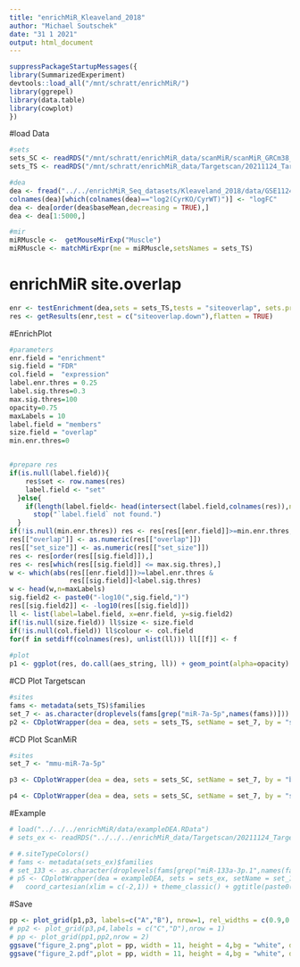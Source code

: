 ```yaml
---
title: "enrichMiR_Kleaveland_2018"
author: "Michael Soutschek"
date: "31 1 2021"
output: html_document
---
```



```r
suppressPackageStartupMessages({
library(SummarizedExperiment)
devtools::load_all("/mnt/schratt/enrichMiR/")
library(ggrepel)
library(data.table)
library(cowplot)
})
```

#load Data
```r
#sets
sets_SC <- readRDS("/mnt/schratt/enrichMiR_data/scanMiR/scanMiR_GRCm38_gene.rds")
sets_TS <- readRDS("/mnt/schratt/enrichMiR_data/Targetscan/20211124_Targetscan8_Mouse_ConPred_mouse.rds")

#dea
dea <- fread("../../enrichMiR_Seq_datasets/Kleaveland_2018/data/GSE112415_DESeq2_skeletalmuscle.txt.gz")
colnames(dea)[which(colnames(dea)=="log2(CyrKO/CyrWT)")] <- "logFC"
dea <- dea[order(dea$baseMean,decreasing = TRUE),]
dea <- dea[1:5000,]

#mir
miRMuscle <-  getMouseMirExp("Muscle")
miRMuscle <- matchMirExpr(me = miRMuscle,setsNames = sets_TS)
```


# enrichMiR site.overlap
```r
enr <- testEnrichment(dea,sets = sets_TS,tests = "siteoverlap", sets.properties = miRMuscle)
res <- getResults(enr,test = c("siteoverlap.down"),flatten = TRUE)
```


#EnrichPlot
```r
#parameters
enr.field = "enrichment"
sig.field = "FDR"
col.field =  "expression"
label.enr.thres = 0.25
label.sig.thres=0.3
max.sig.thres=100
opacity=0.75
maxLabels = 10
label.field = "members"
size.field = "overlap"
min.enr.thres=0


#prepare res
if(is.null(label.field)){
    res$set <- row.names(res)
    label.field <- "set"
  }else{
    if(length(label.field<- head(intersect(label.field,colnames(res)),n=1))==0)
      stop("`label.field` not found.")
  }
if(!is.null(min.enr.thres)) res <- res[res[[enr.field]]>=min.enr.thres,]
res[["overlap"]] <- as.numeric(res[["overlap"]])
res[["set_size"]] <- as.numeric(res[["set_size"]])
res <- res[order(res[[sig.field]]),]
res <- res[which(res[[sig.field]] <= max.sig.thres),]
w <- which(abs(res[[enr.field]])>=label.enr.thres & 
               res[[sig.field]]<label.sig.thres)
w <- head(w,n=maxLabels)
sig.field2 <- paste0("-log10(",sig.field,")")
res[[sig.field2]] <- -log10(res[[sig.field]])
ll <- list(label=label.field, x=enr.field, y=sig.field2)
if(!is.null(size.field)) ll$size <- size.field
if(!is.null(col.field)) ll$colour <- col.field
for(f in setdiff(colnames(res), unlist(ll))) ll[[f]] <- f
  
#plot
p1 <- ggplot(res, do.call(aes_string, ll)) + geom_point(alpha=opacity) + geom_text_repel(data=res[w,], show.legend = FALSE, point.padding = 2, nudge_y = -0.1, size = 5) + theme_classic() + ggtitle("Cyrano KO - Skeletal Muscle") + xlab("enrichment") + scale_colour_viridis_c(direction = -1) + labs(colour="expression") + guides(overlap = guide_legend(order = 2),colour = guide_colorbar(order = 1)) + theme(plot.title = element_text(size=15), axis.text=element_text(size=12), axis.title=element_text(size=14),legend.title=element_text(size=13), legend.text=element_text(size=12))
```







#CD Plot Targetscan
```r
#sites
fams <- metadata(sets_TS)$families
set_7 <- as.character(droplevels(fams[grep("miR-7a-5p",names(fams))]))
p2 <- CDplotWrapper(dea = dea, sets = sets_TS, setName = set_7, by = "sites", k = 2) + coord_cartesian(xlim = c(-0.5,0.5)) + theme_classic() + ggtitle(paste0("miR-7a-5p ",set_7)) + guides(color=guide_legend(title="TargetScan")) 
```

#CD Plot ScanMiR
```r
#sites
set_7 <- "mmu-miR-7a-5p"

p3 <- CDplotWrapper(dea = dea, sets = sets_SC, setName = set_7, by = "best_stype") + coord_cartesian(xlim = c(-0.35,0.35)) + theme_classic() + ggtitle("miR-7a-5p") + guides(color=guide_legend(title="scanMiR\nbest site type")) + theme(plot.title = element_text(size=15), axis.text=element_text(size=12), axis.title=element_text(size=14),legend.title=element_text(size=13), legend.text=element_text(size=12))

p4 <- CDplotWrapper(dea = dea, sets = sets_SC, setName = set_7, by = "score",k=3) + coord_cartesian(xlim = c(-0.5,0.5)) + theme_classic() + ggtitle("miR-7a-5p") + guides(color=guide_legend(title="scanMiR\nscore")) + scale_color_manual(values = c("#F5DB4BFF","#A92E5EFF","#000004FF"))
```


#Example
```r
# load("../../../enrichMiR/data/exampleDEA.RData")
# sets_ex <- readRDS("../../../enrichMiR_data/Targetscan/20211124_Targetscan8_Human_ConPred_human.rds")
```

```r
# #.siteTypeColors()
# fams <- metadata(sets_ex)$families
# set_133 <- as.character(droplevels(fams[grep("miR-133a-3p.1",names(fams))]))
# p5 <- CDplotWrapper(dea = exampleDEA, sets = sets_ex, setName = set_133, by = "best_stype") + 
#   coord_cartesian(xlim = c(-2,1)) + theme_classic() + ggtitle(paste0(set_133," - miR-133a-3p")) + guides(color=guide_legend(title="best site type")) 
```




#Save
```r
pp <- plot_grid(p1,p3, labels=c("A","B"), nrow=1, rel_widths = c(0.9,0.75), scale = c(0.975,0.975))
# pp2 <- plot_grid(p3,p4,labels = c("C","D"),nrow = 1)
# pp <- plot_grid(pp1,pp2,nrow = 2)
ggsave("figure_2.png",plot = pp, width = 11, height = 4,bg = "white", dpi = 300)
ggsave("figure_2.pdf",plot = pp, width = 11, height = 4,bg = "white", dpi = 300)
```










